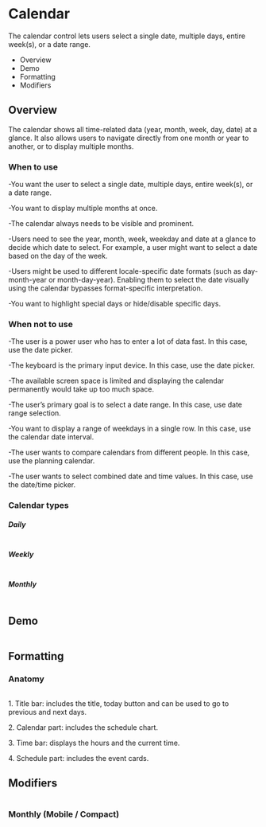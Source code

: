 <div class="main">
  <div class="title-wrapper">
    <h1 class="title">Calendar</h1>
  </div>
  <div class="intro">
    <p>
      The calendar control lets users select a single date, multiple days, entire week(s), or a date range.
    </p>
    <ul>
      <li>Overview</li>
      <li>Demo</li>
      <li>Formatting</li>
      <li>Modifiers</li>
    </ul>
  </div>
  <div class="overview">
    <h2>Overview</h2>
    <p>
      The calendar shows all time-related data (year, month, week, day, date) at a glance. It also allows users to
      navigate directly from one month or year to another, or to display multiple months.
    </p>
  </div>
  <div class="wtu">
    <h3>When to use</h3>
    <p>-You want the user to select a single date, multiple days, entire week(s), or a date range.</p>
    <p>-You want to display multiple months at once.</p>
    <p>-The calendar always needs to be visible and prominent.</p>
    <p>
      -Users need to see the year, month, week, weekday and date at a glance to decide which date to select. For
      example, a user might want to select a date based on the day of the week.
    </p>
    <p>
      -Users might be used to different locale-specific date formats (such as day-month-year or month-day-year).
      Enabling them to select the date visually using the calendar bypasses format-specific interpretation.
    </p>
    <p>-You want to highlight special days or hide/disable specific days.</p>
  </div>
  <div class="wtnu">
    <h3>When not to use</h3>
    <p>-The user is a power user who has to enter a lot of data fast. In this case, use the date picker.</p>
    <p>-The keyboard is the primary input device. In this case, use the date picker.</p>
    <p>-The available screen space is limited and displaying the calendar permanently would take up too much space.</p>
    <p>-The user’s primary goal is to select a date range. In this case, use date range selection.</p>
    <p>-You want to display a range of weekdays in a single row. In this case, use the calendar date interval.</p>
    <p>-The user wants to compare calendars from different people. In this case, use the planning calendar.</p>
    <p>-The user wants to select combined date and time values. In this case, use the date/time picker.</p>
  </div>
  <h3>Calendar types</h3>
  <h5>Daily</h5>
  <img src="../assets/img/docs_calendar_1.png" alt=""/>
  <h5>Weekly</h5>
  <img src="../assets/img/docs_calendar_2.png" alt=""/>
  <h5>Monthly</h5>
  <img src="../assets/img/docs_calendar_3.png" alt=""/>
  <div class="demo">
    <h2>Demo</h2>
    <img src="../assets/img/docs_calendar_demo.png" alt=""/>
  </div>
  <div class="formatting">
    <h2>Formatting</h2>
    <h3>Anatomy</h3>
    <img src="../assets/img/docs_calendar_formatting.png" alt=""/>
    <p>1. Title bar: includes the title, today button and can be used to go to previous and next days.</p>
    <p>2. Calendar part: includes the schedule chart.</p>
    <p>3. Time bar: displays the hours and the current time.</p>
    <p>4. Schedule part: includes the event cards.</p>
  </div>
  <div class="modifiers">
    <h2>Modifiers</h2>
    <img src="../assets/img/docs_calendar_8.png" alt=""/>
  </div>
  <div>
    <h3>Monthly (Mobile / Compact)</h3>
    <img src="../assets/img/docs_calendar_6.png" alt=""/>
  </div>
</div>
